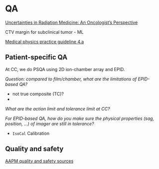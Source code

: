 # QA {#qa}

[Uncertainties in Radiation Medicine: An Oncologist's Perspective](https://vimeo.com/76862861)

CTV margin for subclinical tumor - ML

[Medical physics practice guideline 4.a](https://aapm.onlinelibrary.wiley.com/doi/full/10.1120/jacmp.v16i3.5431)

## Patient-specific QA

At CC, we do PSQA using 2D ion-chamber array and EPID.

*Question: compared to film/chamber, what are the limitations of EPID-based QA?*

- not true composite (TC)?
- 

*What are the action limit and tolerance limit at CC?*

*For EPID-based QA, how do you make sure the physical properties (sag, position, ...) of imager are still in tolerance?* 

- `IsoCal` Calibration

## Quality and safety 

[AAPM quality and safety sources](https://www.aapm.org/QualitySafety/default.asp)

